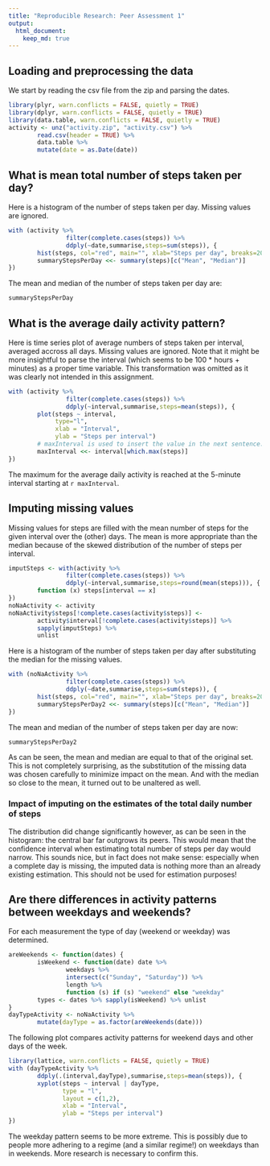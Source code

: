```yaml
---
title: "Reproducible Research: Peer Assessment 1"
output: 
  html_document:
    keep_md: true
---
```


## Loading and preprocessing the data

We start by reading the csv file from the zip and parsing the dates.

```r
library(plyr, warn.conflicts = FALSE, quietly = TRUE)
library(dplyr, warn.conflicts = FALSE, quietly = TRUE)
library(data.table, warn.conflicts = FALSE, quietly = TRUE)
activity <- unz("activity.zip", "activity.csv") %>%
        read.csv(header = TRUE) %>%
        data.table %>%
        mutate(date = as.Date(date))
```

## What is mean total number of steps taken per day?

Here is a histogram of the number of steps taken per day.
Missing values are ignored.

```r
with (activity %>%
                filter(complete.cases(steps)) %>%
                ddply(~date,summarise,steps=sum(steps)), {
        hist(steps, col="red", main="", xlab="Steps per day", breaks=20)
        summaryStepsPerDay <<- summary(steps)[c("Mean", "Median")]
})
```

The mean and median of the number of steps taken per day are:

```r
summaryStepsPerDay
```

## What is the average daily activity pattern?

Here is time series plot of average numbers of steps taken per interval,
averaged accross all days. Missing values are ignored. Note that it might be
more insightful to parse the interval (which seems to be 100 * hours + minutes)
as a proper time variable. This transformation was omitted as it was clearly
not intended in this assignment. 

```r
with (activity %>%
                filter(complete.cases(steps)) %>%
                ddply(~interval,summarise,steps=mean(steps)), {
        plot(steps ~ interval,
             type="l",
             xlab = "Interval",
             ylab = "Steps per interval")
        # maxInterval is used to insert the value in the next sentence.
        maxInterval <<- interval[which.max(steps)]
})
```

The maximum for the average daily activity is reached at the 5-minute
interval starting at `r maxInterval`.

## Imputing missing values

Missing values for steps are filled with the mean number of steps for the
given interval over the (other) days. The mean is more appropriate than the
median because of the skewed distribution of the number of steps per interval.

```r
imputSteps <- with(activity %>%
                filter(complete.cases(steps)) %>%
                ddply(~interval,summarise,steps=round(mean(steps))), {
        function (x) steps[interval == x]
})
noNaActivity <- activity
noNaActivity$steps[!complete.cases(activity$steps)] <-
        activity$interval[!complete.cases(activity$steps)] %>%
        sapply(imputSteps) %>%
        unlist
```

Here is a histogram of the number of steps taken per day after substituting
the median for the missing values.

```r
with (noNaActivity %>%
                filter(complete.cases(steps)) %>%
                ddply(~date,summarise,steps=sum(steps)), {
        hist(steps, col="red", main="", xlab="Steps per day", breaks=20)
        summaryStepsPerDay2 <<- summary(steps)[c("Mean", "Median")]
})
```

The mean and median of the number of steps taken per day are now:

```r
summaryStepsPerDay2
```

As can be seen, the mean and median are equal to that of the original set.
This is not completely surprising, as the substitution of the missing data
was chosen carefully to minimize impact on the mean. And with the median so
close to the mean, it turned out to be unaltered as well.

### Impact of imputing on the estimates of the total daily number of steps

The distribution did change significantly however, as can be seen in the
histogram: the central bar far outgrows its peers. This would mean that the
confidence interval when estimating total number of steps per day would narrow.
This sounds nice, but in fact does not make sense: especially when a
complete day is missing, the imputed data is nothing more than an already
existing estimation. This should not be used for estimation purposes!

## Are there differences in activity patterns between weekdays and weekends?

For each measurement the type of day (weekend or weekday) was determined.

```r
areWeekends <- function(dates) {
        isWeekend <- function(date) date %>%
                weekdays %>%
                intersect(c("Sunday", "Saturday")) %>%
                length %>%
                function (s) if (s) "weekend" else "weekday"
        types <- dates %>% sapply(isWeekend) %>% unlist
}
dayTypeActivity <- noNaActivity %>%
        mutate(dayType = as.factor(areWeekends(date)))
```

The following plot compares activity patterns for weekend days and other
days of the week.

```r
library(lattice, warn.conflicts = FALSE, quietly = TRUE)
with (dayTypeActivity %>%
        ddply(.(interval,dayType),summarise,steps=mean(steps)), {
        xyplot(steps ~ interval | dayType,
               type = "l",
               layout = c(1,2),
               xlab = "Interval",
               ylab = "Steps per interval")
})

```

The weekday pattern seems to be more extreme. This is possibly due to people
more adhering to a regime (and a similar regime!) on weekdays than in weekends.
More research is necessary to confirm this.